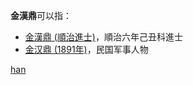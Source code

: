 '''金漢鼎'''可以指：
* [[金漢鼎_(順治進士)|金漢鼎 (順治進士)]]，順治六年己丑科進士
* [[金汉鼎_(1891年)|金汉鼎 (1891年)]]，民国军事人物

{{disambig}}

[[Category:三字金姓人名消歧义|han]]
